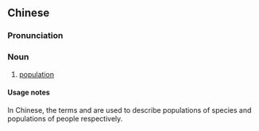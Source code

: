 {{also|種羣|种群}}
==Chinese==
{{zh-forms|s=种群|t2=種羣}}

===Pronunciation===
{{zh-pron
|m=zhǒngqún
|c=zung2 kwan4
|cat=n
}}

===Noun===
{{zh-noun}}

# [[population]] {{qualifier|of a species}}

====Usage notes====
In Chinese, the terms {{zh-l|種群|tr=zhǒngqún}} and {{zh-l|人口}} are used to describe populations of species and populations of people respectively.